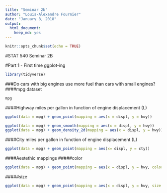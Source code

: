 ```yaml
---
title: "Seminar 2b"
author: "Louis-Alexandre Fournier"
date: "January 8, 2018"
output: 
  html_document: 
    keep_md: yes
---
```


```r
knitr::opts_chunk$set(echo = TRUE)
```

#STAT 540 Seminar 2B

#Part 1 - First time ggplot-ing

```r
library(tidyverse)
```

###Do cars with big engines use more fuel than cars with small engines? 
####mpg dataset
```r
mpg
```
####Highway miles per gallon in function of engine displacement (L)
```r
ggplot(data = mpg) + geom_point(mapping = aes(x = displ, y = hwy))
```

```r
ggplot(data = mpg) + geom_smooth(mapping = aes(x = displ, y = hwy))
ggplot(data = mpg) + geom_density_2d(mapping = aes(x = displ, y = hwy))
```

####City miles per gallon in function of engine displacement (L)
```r
ggplot(data = mpg) + geom_point(mapping = aes(x= displ, y = cty))
```

####Aestethic mappings
#####color
```r
ggplot(data = mpg) + geom_point(mapping = aes(x = displ, y = hwy, color = class))
```
#####size
```r
ggplot(data = mpg) + geom_point(mapping = aes(x = displ, y = hwy, size = class))
```

